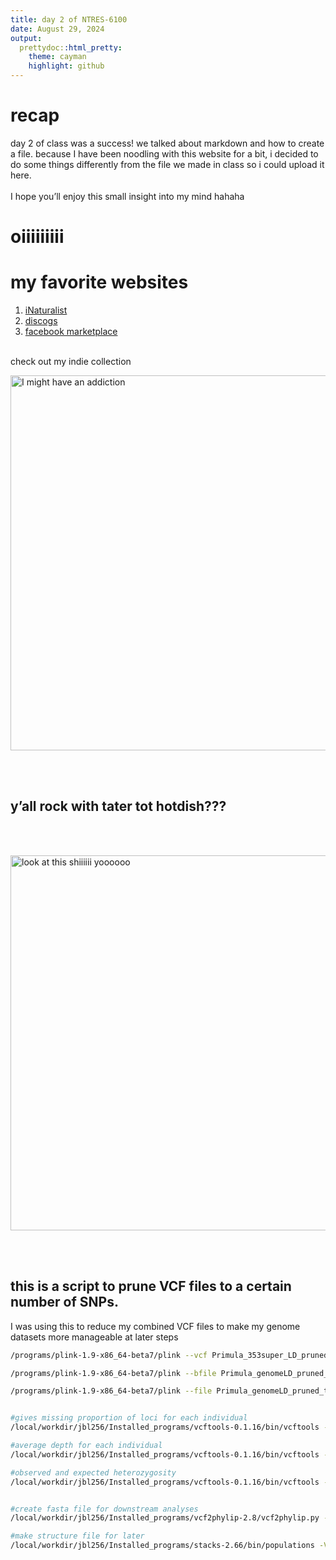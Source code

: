 ```yaml
---
title: day 2 of NTRES-6100
date: August 29, 2024
output: 
  prettydoc::html_pretty:
    theme: cayman
    highlight: github
---
```

# recap
day 2 of class was a success! we talked about markdown and how to create a file. because I have been noodling with this website for a bit, i decided to do some things differently from the file we made in class so i could upload it here.  
<br>
I hope you'll enjoy this small insight into my mind hahaha
<br>

# oiiiiiiiii

# my favorite websites
1. [iNaturalist](http://inaturalist.org)
2. [discogs](http://discogs.com)
3. [facebook marketplace](https://www.facebook.com/marketplace/?ref=app_tab)
<br>
<br>

check out my indie collection

<img src="https://i.redd.it/avtnnqio03ld1.jpeg" alt="I might have an addiction" width="600"/>

<br>
<br>

## y'all rock with tater tot hotdish???

<br>
<br>

<img src="/images/hotdish.jpeg" alt="look at this shiiiiii yoooooo" width="600"/>

<br>
<br>

## this is a script to prune VCF files to a certain number of SNPs. <br>
I was using this to reduce my combined VCF files to make my genome datasets more manageable at later steps

```bash
/programs/plink-1.9-x86_64-beta7/plink --vcf Primula_353super_LD_pruned_SNPs.recode.vcf --make-bed --allow-extra-chr --double-id --out Primula_genomeLD_pruned_thin

/programs/plink-1.9-x86_64-beta7/plink --bfile Primula_genomeLD_pruned_thin --thin-count 30000 --allow-extra-chr --double-id --recode --out Primula_genomeLD_pruned_thin_plink

/programs/plink-1.9-x86_64-beta7/plink --file Primula_genomeLD_pruned_thin_plink --allow-extra-chr --recode vcf --out Primula_genomeLD_pruned_thin_thinned


#gives missing proportion of loci for each individual
/local/workdir/jbl256/Installed_programs/vcftools-0.1.16/bin/vcftools --vcf Primula_genomeLD_pruned_thin_thinned.vcf --missing-indv

#average depth for each individual
/local/workdir/jbl256/Installed_programs/vcftools-0.1.16/bin/vcftools --vcf Primula_genomeLD_pruned_thin_thinned.vcf --depth 

#observed and expected heterozygosity
/local/workdir/jbl256/Installed_programs/vcftools-0.1.16/bin/vcftools --vcf Primula_genomeLD_pruned_thin_thinned.vcf --het


#create fasta file for downstream analyses
/local/workdir/jbl256/Installed_programs/vcf2phylip-2.8/vcf2phylip.py --input Primula_genomeLD_pruned_thin_thinned.vcf -f -n

#make structure file for later
/local/workdir/jbl256/Installed_programs/stacks-2.66/bin/populations -V Primula_genomeLD_pruned_thin_thinned.vcf -O ./ -M popmap.txt --threads 4 --ordered-export --structure

```